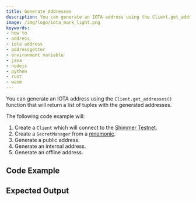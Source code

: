 ```yaml
---
title: Generate Addresses
description: You can generate an IOTA address using the Client.get_addresses() function that will return a list of tuples with the generated addresses.
image: /img/logo/iota_mark_light.png
keywords:
- how to
- address
- iota address
- addressgetter
- environment variable
- java
- nodejs
- python
- rust
- wasm
---
```


You can generate an IOTA address using the `Client.get_addresses()` function that will return a list of tuples with the
generated addresses.

The following code example will:

1. Create a `Client` which will connect to the [Shimmer Testnet](https://api.testnet.shimmer.network).
2. Create a `SecretManager` from a [mnemonic](02_generate_mnemonic.mdx).
3. Generate a public address.
4. Generate an internal address.
5. Generate an offline address.

<IotaJs exampleURL="https://wiki.iota.org/iotajs/how_tos/address"/>

## Code Example

<Tabs groupId="language">
    <TabItem value="rust" label="Rust">
        <RustCode/>
    </TabItem>
    <TabItem value="nodejs" label="Nodejs">
        <NodejsCode/>
    </TabItem>
    <TabItem value="python" label="Python">
        <PythonCode/>
    </TabItem>
    <TabItem value="java" label="Java">
        <JavaCode/>
    </TabItem>
</Tabs>

## Expected Output

<Tabs groupId="language">
    <TabItem value="rust" label="Rust">
        <RustOutput/>
    </TabItem>
    <TabItem value="nodejs" label="Nodejs">
        <NodejsOutput/>
    </TabItem>
    <TabItem value="python" label="Python">
        <PythonOutput/>
    </TabItem>
    <TabItem value="java" label="Java">
        <JavaOutput/>
    </TabItem>
</Tabs>

